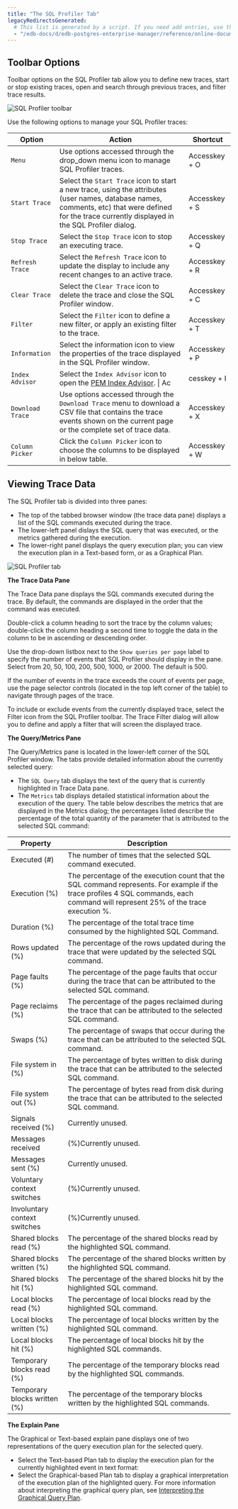 ```yaml
---
title: "The SQL Profiler Tab"
legacyRedirectsGenerated:
  # This list is generated by a script. If you need add entries, use the `legacyRedirects` key.
  - "/edb-docs/d/edb-postgres-enterprise-manager/reference/online-documentation/8.0/sp_sql_profiler_tab.html"
---
```


<div id="sp_sql_profiler_tab" class="registered_link"></div>

## Toolbar Options

Toolbar options on the SQL Profiler tab allow you to define new traces, start or stop existing traces, open and search through previous traces, and filter trace results.

![SQL Profiler toolbar](../images/sp_toolbar.png)

Use the following options to manage your SQL Profiler traces:

| Option           | Action                                                                                                                                                                                               | Shortcut      |
| ---------------- | ---------------------------------------------------------------------------------------------------------------------------------------------------------------------------------------------------- | ------------- |
| `Menu`           | Use options accessed through the drop_down menu icon to manage SQL Profiler traces.                                                                                                                  | Accesskey + O |
| `Start Trace`    | Select the `Start Trace` icon to start a new trace, using the attributes (user names, database names, comments, etc) that were defined for the trace currently displayed in the SQL Profiler dialog. | Accesskey + S |
| `Stop Trace`     | Select the `Stop Trace` icon to stop an executing trace.                                                                                                                                             | Accesskey + Q |
| `Refresh Trace`  | Select the `Refresh Trace` icon to update the display to include any recent changes to an active trace.                                                                                              | Accesskey + R |
| `Clear Trace`    | Select the `Clear Trace` icon to delete the trace and close the SQL Profiler window.                                                                                                                 | Accesskey + C |
| `Filter`         | Select the `Filter` icon to define a new filter, or apply an existing filter to the trace.                                                                                                           | Accesskey + T |
| `Information`    | Select the information icon to view the properties of the trace displayed in the SQL Profiler window.                                                                                                | Accesskey + P |
| `Index Advisor`  | Select the `Index Advisor` icon to open the [PEM Index Advisor](04_sp_index_advisor/#sp_index_advisor). \| Ac                                                                                        | cesskey + I   |
| `Download Trace` | Use options accessed through the `Download Trace` menu to download a CSV file that contains the trace events shown on the current page or the complete set of trace data.                            | Accesskey + X |
| `Column Picker`  | Click the `Column Picker` icon to choose the columns to be displayed in below table.                                                                                                                 | Accesskey + W |

## Viewing Trace Data

The SQL Profiler tab is divided into three panes:

-   The top of the tabbed browser window (the trace data pane) displays a list of the SQL commands executed during the trace.
-   The lower-left panel dislays the SQL query that was executed, or the metrics gathered during the execution.
-   The lower-right panel displays the query execution plan; you can view the execution plan in a Text-based form, or as a Graphical Plan.

![SQL Profiler tab](../images/sp_sql_profiler_tab.png)

**The Trace Data Pane**

The Trace Data pane displays the SQL commands executed during the trace. By default, the commands are displayed in the order that the command was executed.

Double-click a column heading to sort the trace by the column values; double-click the column heading a second time to toggle the data in the column to be in ascending or descending order.

Use the drop-down listbox next to the `Show queries per page` label to specify the number of events that SQL Profiler should display in the pane. Select from 20, 50, 100, 200, 500, 1000, or 2000. The default is 500.

If the number of events in the trace exceeds the count of events per page, use the page selector controls (located in the top left corner of the table) to navigate through pages of the trace.

To include or exclude events from the currently displayed trace, select the Filter icon from the SQL Profiler toolbar. The Trace Filter dialog will allow you to define and apply a filter that will screen the displayed trace.

**The Query/Metrics Pane**

The Query/Metrics pane is located in the lower-left corner of the SQL Profiler window. The tabs provide detailed information about the currently selected query:

-   The `SQL Query` tab displays the text of the query that is currently highlighted in Trace Data pane.
-   The `Metrics` tab displays detailed statistical information about the execution of the query. The table below describes the metrics that are displayed in the Metrics dialog; the percentages listed describe the percentage of the total quantity of the parameter that is attributed to the selected SQL command:

| **Property**                 | **Description**                                                                                                                                                                    |
| ---------------------------- | ---------------------------------------------------------------------------------------------------------------------------------------------------------------------------------- |
| Executed (#)                 | The number of times that the selected SQL command executed.                                                                                                                        |
| Execution (%)                | The percentage of the execution count that the SQL command represents. For example if the trace profiles 4 SQL commands, each command will represent 25% of the trace execution %. |
| Duration (%)                 | The percentage of the total trace time consumed by the highlighted SQL Command.                                                                                                    |
| Rows updated (%)             | The percentage of the rows updated during the trace that were updated by the selected SQL command.                                                                                 |
| Page faults (%)              | The percentage of the page faults that occur during the trace that can be attributed to the selected SQL command.                                                                  |
| Page reclaims (%)            | The percentage of the pages reclaimed during the trace that can be attributed to the selected SQL command.                                                                         |
| Swaps (%)                    | The percentage of swaps that occur during the trace that can be attributed to the selected SQL command.                                                                            |
| File system in (%)           | The percentage of bytes written to disk during the trace that can be attributed to the selected SQL command.                                                                       |
| File system out (%)          | The percentage of bytes read from disk during the trace that can be attributed to the selected SQL command.                                                                        |
| Signals received (%)         | Currently unused.                                                                                                                                                                  |
| Messages received            | (%)Currently unused.                                                                                                                                                               |
| Messages sent (%)            | Currently unused.                                                                                                                                                                  |
| Voluntary context switches   | (%)Currently unused.                                                                                                                                                               |
| Involuntary context switches | (%)Currently unused.                                                                                                                                                               |
| Shared blocks read (%)       | The percentage of the shared blocks read by the highlighted SQL command.                                                                                                           |
| Shared blocks written (%)    | The percentage of the shared blocks written by the highlighted SQL command.                                                                                                        |
| Shared blocks hit (%)        | The percentage of the shared blocks hit by the highlighted SQL command.                                                                                                            |
| Local blocks read (%)        | The percentage of local blocks read by the highlighted SQL command.                                                                                                                |
| Local blocks written (%)     | The percentage of local blocks written by the highlighted SQL command.                                                                                                             |
| Local blocks hit (%)         | The percentage of local blocks hit by the highlighted SQL commands.                                                                                                                |
| Temporary blocks read (%)    | The percentage of the temporary blocks read by the highlighted SQL commands.                                                                                                       |
| Temporary blocks written (%) | The percentage of the temporary blocks written by the highlighted SQL commands.                                                                                                    |

**The Explain Pane**

The Graphical or Text-based explain pane displays one of two representations of the query execution plan for the selected query.

-   Select the Text-based Plan tab to display the execution plan for the currently highlighted event in text format:
-   Select the Graphical-based Plan tab to display a graphical interpretation of the execution plan of the highlighted query. For more information about interpreting the graphical query plan, see [Interpreting the Graphical Query Plan](../08_toc_pem_developer_tools/03_pem_interpreting_graphical_query/#pem_interpreting_graphical_query).
